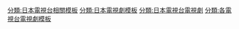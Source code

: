 
[[分類:日本電視台相關模板|分類:日本電視台相關模板]] 
[[分類:日本電視劇模板|分類:日本電視劇模板]]
[[分類:日本電視台電視劇|分類:日本電視台電視劇]]
[[分類:各電視台電視劇模板|分類:各電視台電視劇模板]]